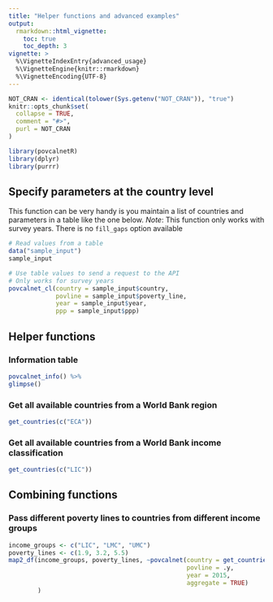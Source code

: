 ```yaml
---
title: "Helper functions and advanced examples"
output: 
  rmarkdown::html_vignette:
    toc: true
    toc_depth: 3
vignette: >
  %\VignetteIndexEntry{advanced_usage}
  %\VignetteEngine{knitr::rmarkdown}
  %\VignetteEncoding{UTF-8}
---
```


```r
NOT_CRAN <- identical(tolower(Sys.getenv("NOT_CRAN")), "true")
knitr::opts_chunk$set(
  collapse = TRUE,
  comment = "#>",
  purl = NOT_CRAN
)

```

```r
library(povcalnetR)
library(dplyr)
library(purrr)
```

## Specify parameters at the country level  
This function can be very handy is you maintain a list of countries and
parameters in a table like the one below.
_Note_: This function only works with survey years. There is no `fill_gaps` 
option available

```r
# Read values from a table
data("sample_input")
sample_input
```
```r
# Use table values to send a request to the API
# Only works for survey years
povcalnet_cl(country = sample_input$country,
             povline = sample_input$poverty_line,
             year = sample_input$year,
             ppp = sample_input$ppp)
```

## Helper functions  
### Information table  

```r
povcalnet_info() %>%
glimpse()
```

### Get all available countries from a World Bank region  

```r
get_countries(c("ECA"))
```

### Get all available countries from a World Bank income classification  

```r
get_countries(c("LIC"))
```

## Combining functions
### Pass different poverty lines to countries from different income groups  

```r
income_groups <- c("LIC", "LMC", "UMC")
poverty_lines <- c(1.9, 3.2, 5.5)
map2_df(income_groups, poverty_lines, ~povcalnet(country = get_countries(.x),
                                                 povline = .y,
                                                 year = 2015,
                                                 aggregate = TRUE)
        )
```

